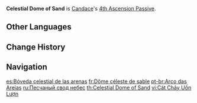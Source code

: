 {{Talent Infobox
|image         = Talent Celestial Dome of Sand.png
|character     = Candace
|type          = 4th Ascension Passive
|info          = Characters affected by the Prayer of the Crimson Crown caused by [[Sacred Rite: Wagtail's Tide]] will deal 0.5% increased DMG to opponents for every 1,000 points of Candace's Max [[HP]] when they deal Elemental DMG with their [[Normal Attacks]].
|scale_att1    = Max HP
|utility1      = DMG Bonus
|utility2      = Normal Attack DMG Increase
}}
'''Celestial Dome of Sand''' is [[Candace]]'s [[4th Ascension Passive]].

==Other Languages==
{{Other Languages
|en      = Celestial Dome of Sand
|zhs     = 漫沙陨穹
|zhs_rm  = Màn Shā Yǔn Qióng
|zht     = 漫沙隕穹
|zht_rm  = Màn Shā Yǔn Qióng
|zh_tl   = <!--Permeating Sand Fells the Sky?? how on earth do you parse this-->
|ja      = 砂の円蓋
|ja_rm   = Suna no Engai
|ja_tl   = Dome of Sand
|ko      = 모래 아치
|ko_rm   = Morae Achi
|ko_tl   = Sand Arch
|es      = Bóveda celestial de las arenas
|es_tl   = Celestial Vault of the Sands
|fr      = Dôme céleste de sable
|fr_tl   = Celestial Dome of Sand
|ru      = Песчаный свод небес
|ru_tl   = Sandy Arch of Sky
|th      = Celestial Dome of Sand
|vi      = Cát Chảy Uốn Lượn
|vi_tl   = Winding Flowing Sand
|de      = Himmelsgewölbe im Sand
|de_tl   = Firmament in the Sand
|id      = Celestial Dome of Sand
|pt      = Arco das Areias
|pt_tl   = 
|tr      = Semavi Kum Kubbesi
|tr_tl   = 
|it      = Cupola della sabbia celeste
|it_tl   = Dome of Celestial Sand
}}

==Change History==
{{Change History|3.1}}

==Navigation==
{{Talent Navbox|Candace}}

[[es:Bóveda celestial de las arenas]]
[[fr:Dôme céleste de sable]]
[[pt-br:Arco das Areias]]
[[ru:Песчаный свод небес]]
[[th:Celestial Dome of Sand]]
[[vi:Cát Chảy Uốn Lượn]]